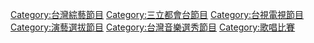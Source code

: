 {{catmore|超級接班人}}

[[Category:台灣綜藝節目|Category:台灣綜藝節目]]
[[Category:三立都會台節目|Category:三立都會台節目]]
[[Category:台視電視節目|Category:台視電視節目]]
[[Category:演藝選拔節目|Category:演藝選拔節目]]
[[Category:台灣音樂選秀節目|Category:台灣音樂選秀節目]]
[[Category:歌唱比賽|Category:歌唱比賽]]